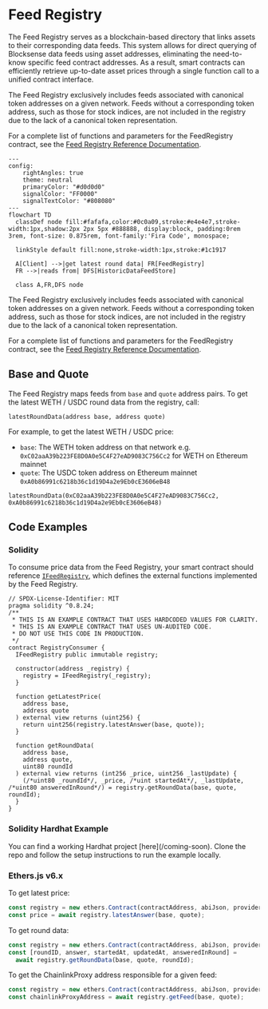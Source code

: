 
# Feed Registry

The Feed Registry serves as a blockchain-based directory that links assets to their corresponding data feeds. This system allows for direct querying of Blocksense data feeds using asset addresses, eliminating the need-to-know specific feed contract addresses. As a result, smart contracts can efficiently retrieve up-to-date asset prices through a single function call to a unified contract interface.

<Callout type="info" emoji="💡">
  The Feed Registry exclusively includes feeds associated with canonical token
  addresses on a given network. Feeds without a corresponding token address,
  such as those for stock indices, are not included in the registry due to the
  lack of a canonical token representation.
</Callout>

For a complete list of functions and parameters for the FeedRegistry contract, see the [Feed Registry Reference Documentation](../../reference-documentation/FeedRegistry.mdx).

```mermaid
---
config:
    rightAngles: true
    theme: neutral
    primaryColor: "#d0d0d0"
    signalColor: "FF0000"
    signalTextColor: "#808080"
---
flowchart TD
  classDef node fill:#fafafa,color:#0c0a09,stroke:#e4e4e7,stroke-width:1px,shadow:2px 2px 5px #888888, display:block, padding:0rem 3rem, font-size: 0.875rem, font-family:'Fira Code', monospace;

  linkStyle default fill:none,stroke-width:1px,stroke:#1c1917

  A[Client] -->|get latest round data| FR[FeedRegistry]
  FR -->|reads from| DFS[HistoricDataFeedStore]

  class A,FR,DFS node
```

<Callout type="info" emoji="💡">
  The Feed Registry exclusively includes feeds associated with canonical token
  addresses on a given network. Feeds without a corresponding token address,
  such as those for stock indices, are not included in the registry due to the
  lack of a canonical token representation.
</Callout>

For a complete list of functions and parameters for the FeedRegistry contract, see the [Feed Registry Reference Documentation](../../reference-documentation/FeedRegistry.mdx).

## Base and Quote

The Feed Registry maps feeds from `base` and `quote` address pairs. To get the latest WETH / USDC round data from the registry, call:

```solidity copy filename="solidity"
latestRoundData(address base, address quote)
```

For example, to get the latest WETH / USDC price:

- `base`: The WETH token address on that network e.g. `0xC02aaA39b223FE8D0A0e5C4F27eAD9083C756Cc2` for WETH on Ethereum mainnet
- `quote`: The USDC token address on Ethereum mainnet `0xA0b86991c6218b36c1d19D4a2e9Eb0cE3606eB48`

```solidity copy filename="solidity"
latestRoundData(0xC02aaA39b223FE8D0A0e5C4F27eAD9083C756Cc2, 0xA0b86991c6218b36c1d19D4a2e9Eb0cE3606eB48)
```

## Code Examples

### Solidity

To consume price data from the Feed Registry, your smart contract should reference [`IFeedRegistry`](/coming-soon), which defines the external functions implemented by the Feed Registry.

```solidity showLineNumbers copy filename="RegistryConsumer.sol"
// SPDX-License-Identifier: MIT
pragma solidity ^0.8.24;
/**
 * THIS IS AN EXAMPLE CONTRACT THAT USES HARDCODED VALUES FOR CLARITY.
 * THIS IS AN EXAMPLE CONTRACT THAT USES UN-AUDITED CODE.
 * DO NOT USE THIS CODE IN PRODUCTION.
 */
contract RegistryConsumer {
  IFeedRegistry public immutable registry;

  constructor(address _registry) {
    registry = IFeedRegistry(_registry);
  }

  function getLatestPrice(
    address base,
    address quote
  ) external view returns (uint256) {
    return uint256(registry.latestAnswer(base, quote));
  }

  function getRoundData(
    address base,
    address quote,
    uint80 roundId
  ) external view returns (int256 _price, uint256 _lastUpdate) {
    (/*uint80 _roundId*/, _price, /*uint startedAt*/, _lastUpdate, /*uint80 answeredInRound*/) = registry.getRoundData(base, quote, roundId);
  }
}
```

### Solidity Hardhat Example

<Callout type="info" emoji="💡">
  You can find a working Hardhat project [here](/coming-soon). Clone the repo
  and follow the setup instructions to run the example locally.
</Callout>

### Ethers.js v6.x

To get latest price:

```js copy filename="javascript"
const registry = new ethers.Contract(contractAddress, abiJson, provider);
const price = await registry.latestAnswer(base, quote);
```

To get round data:

```js copy filename="javascript"
const registry = new ethers.Contract(contractAddress, abiJson, provider);
const [roundID, answer, startedAt, updatedAt, answeredInRound] =
  await registry.getRoundData(base, quote, roundId);
```

To get the ChainlinkProxy address responsible for a given feed:

```js copy filename="javascript"
const registry = new ethers.Contract(contractAddress, abiJson, provider);
const chainlinkProxyAddress = await registry.getFeed(base, quote);
```
